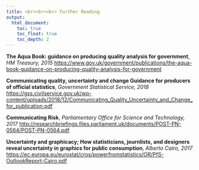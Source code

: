 ```yaml
---
title: <br><br><br> Further Reading
output:
  html_document:
    toc: true
    toc_float: true
    toc_depth: 2
---
```


<b>The Aqua Book: guidance on producing quality analysis for government</b>, <i> HM Treasury, 2015 </i>
[https://www.gov.uk/government/publications/the-aqua-book-guidance-on-producing-quality-analysis-for-government](https://www.gov.uk/government/publications/the-aqua-book-guidance-on-producing-quality-analysis-for-government)

<b>Communicating quality, uncertainty and change Guidance for producers of official statistics</b>, <i>Government Statistical Service, 2018</i> [https://gss.civilservice.gov.uk/wp-content/uploads/2018/12/Communicating_Quality_Uncertainty_and_Change_for_publication.pdf](https://gss.civilservice.gov.uk/wp-content/uploads/2018/12/Communicating_Quality_Uncertainty_and_Change_for_publication.pdf)

<b>Communicating Risk</b>, <i>Parliamentary Office for Science and Technology, 2017</i> [http://researchbriefings.files.parliament.uk/documents/POST-PN-0564/POST-PN-0564.pdf](http://researchbriefings.files.parliament.uk/documents/POST-PN-0564/POST-PN-0564.pdf)

<b>Uncertainty and graphicacy; How statisticians, journlists, and designers reveal uncertainty in graphics for public consumption</b>, <i>Alberto Cairo, 2017</i> [https://ec.europa.eu/eurostat/cros/powerfromstatistics/OR/PfS-OutlookReport-Cairo.pdf](https://ec.europa.eu/eurostat/cros/powerfromstatistics/OR/PfS-OutlookReport-Cairo.pdf)